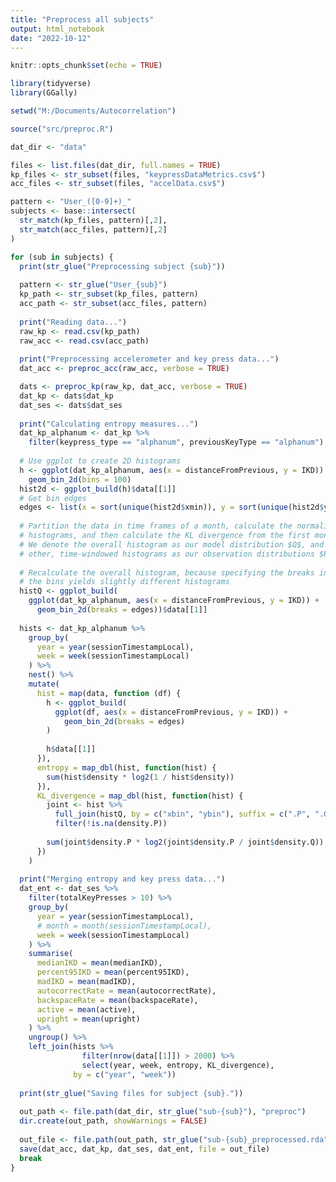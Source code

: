 ```yaml
---
title: "Preprocess all subjects"
output: html_notebook
date: "2022-10-12"
---
```


```r
knitr::opts_chunk$set(echo = TRUE)

library(tidyverse)
library(GGally)

setwd("M:/Documents/Autocorrelation")

source("src/preproc.R")
```

```r
dat_dir <- "data"

files <- list.files(dat_dir, full.names = TRUE)
kp_files <- str_subset(files, "keypressDataMetrics.csv$")
acc_files <- str_subset(files, "accelData.csv$")

pattern <- "User_([0-9]+)_"
subjects <- base::intersect(
  str_match(kp_files, pattern)[,2],
  str_match(acc_files, pattern)[,2]
)
```

```r
for (sub in subjects) {
  print(str_glue("Preprocessing subject {sub}"))
  
  pattern <- str_glue("User_{sub}")
  kp_path <- str_subset(kp_files, pattern)
  acc_path <- str_subset(acc_files, pattern)
  
  print("Reading data...")
  raw_kp <- read.csv(kp_path)
  raw_acc <- read.csv(acc_path)
  
  print("Preprocessing accelerometer and key press data...")
  dat_acc <- preproc_acc(raw_acc, verbose = TRUE)

  dats <- preproc_kp(raw_kp, dat_acc, verbose = TRUE)
  dat_kp <- dats$dat_kp
  dat_ses <- dats$dat_ses
  
  print("Calculating entropy measures...")
  dat_kp_alphanum <- dat_kp %>%
    filter(keypress_type == "alphanum", previousKeyType == "alphanum")
  
  # Use ggplot to create 2D histograms
  h <- ggplot(dat_kp_alphanum, aes(x = distanceFromPrevious, y = IKD)) +
    geom_bin_2d(bins = 100)
  hist2d <- ggplot_build(h)$data[[1]]
  # Get bin edges
  edges <- list(x = sort(unique(hist2d$xmin)), y = sort(unique(hist2d$ymin)))
  
  # Partition the data in time frames of a month, calculate the normalised 2D 
  # histograms, and then calculate the KL divergence from the first month.
  # We denote the overall histogram as our model distribution $Q$, and all 
  # other, time-windowed histograms as our observation distributions $P$.
  
  # Recalculate the overall histogram, because specifying the breaks instead of
  # the bins yields slightly different histograms
  histQ <- ggplot_build(
    ggplot(dat_kp_alphanum, aes(x = distanceFromPrevious, y = IKD)) +
      geom_bin_2d(breaks = edges))$data[[1]]
  
  hists <- dat_kp_alphanum %>%
    group_by(
      year = year(sessionTimestampLocal),
      week = week(sessionTimestampLocal)
    ) %>%
    nest() %>%
    mutate(
      hist = map(data, function (df) {
        h <- ggplot_build(
          ggplot(df, aes(x = distanceFromPrevious, y = IKD)) +
            geom_bin_2d(breaks = edges)
        )
        
        h$data[[1]]
      }),
      entropy = map_dbl(hist, function(hist) {
        sum(hist$density * log2(1 / hist$density))
      }),
      KL_divergence = map_dbl(hist, function(hist) {
        joint <- hist %>%
          full_join(histQ, by = c("xbin", "ybin"), suffix = c(".P", ".Q")) %>%
          filter(!is.na(density.P))
        
        sum(joint$density.P * log2(joint$density.P / joint$density.Q))
      })
    )
  
  print("Merging entropy and key press data...")
  dat_ent <- dat_ses %>% 
    filter(totalKeyPresses > 10) %>%
    group_by(
      year = year(sessionTimestampLocal), 
      # month = month(sessionTimestampLocal), 
      week = week(sessionTimestampLocal)
    ) %>%
    summarise(
      medianIKD = mean(medianIKD),
      percent95IKD = mean(percent95IKD),
      madIKD = mean(madIKD),
      autocorrectRate = mean(autocorrectRate),
      backspaceRate = mean(backspaceRate),
      active = mean(active),
      upright = mean(upright)
    ) %>%
    ungroup() %>%
    left_join(hists %>%
                filter(nrow(data[[1]]) > 2000) %>%
                select(year, week, entropy, KL_divergence),
              by = c("year", "week"))
  
  print(str_glue("Saving files for subject {sub}."))
  
  out_path <- file.path(dat_dir, str_glue("sub-{sub}"), "preproc")
  dir.create(out_path, showWarnings = FALSE)
  
  out_file <- file.path(out_path, str_glue("sub-{sub}_preprocessed.rda"))
  save(dat_acc, dat_kp, dat_ses, dat_ent, file = out_file)
  break
}
```

